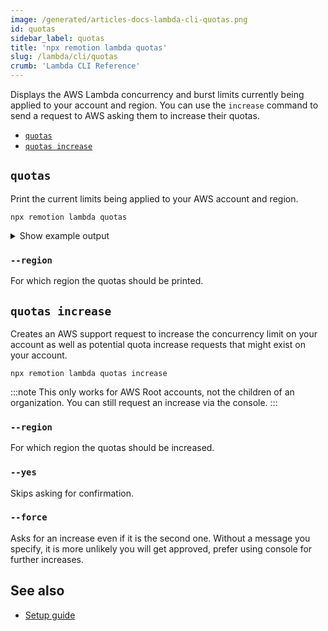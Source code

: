 ```yaml
---
image: /generated/articles-docs-lambda-cli-quotas.png
id: quotas
sidebar_label: quotas
title: 'npx remotion lambda quotas'
slug: /lambda/cli/quotas
crumb: 'Lambda CLI Reference'
---
```


Displays the AWS Lambda concurrency and burst limits currently being applied to your account and region. You can use the `increase` command to send a request to AWS asking them to increase their quotas.

- [`quotas`](#quotas)
- [`quotas increase`](#quotas-increase)

## `quotas`

Print the current limits being applied to your AWS account and region.

```
npx remotion lambda quotas
```

<details>
<summary>Show example output</summary>
<pre>
Region = us-east-1

Concurrency limit: 1000 - Increase recommended!
A request to increase it to 5000 is pending:
https://us-east-1.console.aws.amazon.com/support/home#/case/?displayId=9742781451
The maximum amount of Lambda functions which can concurrently execute.
Run `npx remotion lambda quotas increase` to ask AWS to increase your limit.

</pre>
</details>

### `--region`

For which region the quotas should be printed.

## `quotas increase`

Creates an AWS support request to increase the concurrency limit on your account as well as potential quota increase requests that might exist on your account.

```
npx remotion lambda quotas increase
```

:::note
This only works for AWS Root accounts, not the children of an organization. You can still request an increase via the console.
:::

### `--region`

For which region the quotas should be increased.

### `--yes`

Skips asking for confirmation.

### `--force`

Asks for an increase even if it is the second one. Without a message you specify, it is more unlikely you will get approved, prefer using console for further increases.

## See also

- [Setup guide](/docs/lambda/setup)
